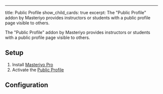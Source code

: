 ---
title: Public Profile
show_child_cards: true
excerpt: The "Public Profile" addon by Masteriyo provides instructors or students with a public profile page visible to others.

The "Public Profile" addon by Masteriyo provides instructors or students with a public profile page visible to others.

## Setup

1. Install [Masteriyo Pro](https://docs.masteriyo.com/getting-started/installation#installing-masteriyo-lms-pro-version)
2. Activate the [Public Profile](https://woo.com/products/woocommerce-subscriptions/)

## Configuration

